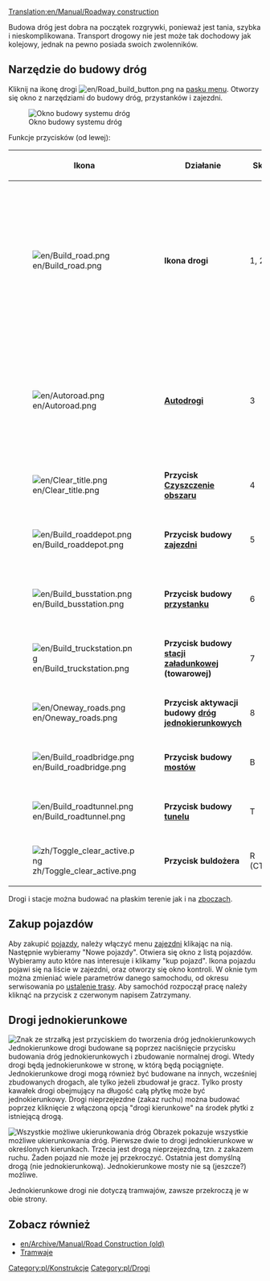 [[Translation:en/Manual/Roadway construction]]
{{pl/Spis treści}}



Budowa dróg jest dobra na początek rozgrywki, ponieważ jest tania, szybka i nieskomplikowana. Transport drogowy nie jest może tak dochodowy jak kolejowy, jednak na pewno posiada swoich zwolenników. 
  

==Narzędzie do budowy dróg==
Kliknij na ikonę drogi [[File:en/Road build button.png]] na [[pl/Manual/Interfejs gry#Pasek Menu|pasku menu]]. Otworzy się okno z narzędziami do budowy dróg, przystanków i zajezdni. 

[[File:en/Road constructionnew.png|none|frame|Okno budowy systemu dróg]]

Funkcje przycisków (od lewej):
{| {{en/Wikitable}}
|- style="background:#efefef"
!width='46'|Ikona
!width='150'|Działanie
!Skrót
!Komentarz
|-
|[[File:en/Build road.png]]
|'''Ikona drogi'''||1, 2||Po zaznaczeniu pozwala zbudować drogę we wskazanym miejscu. Jest możliwość budowy przy użyciu opcji "kliknij i przeciągnij". Można również zbudować pół drogi na jednym kafelku. 
|-
|[[File:en/Autoroad.png]]||'''[[pl/Autodrogi|Autodrogi]]'''||3|| Bardzo pomocna funkcja, umożliwiająca budowę drogi w każdym kierunku. W połączeniu z przyciskiem Ctrl umożliwia kasowanie istniejących dróg.
|-
|[[File:en/Clear title.png]]||'''Przycisk [[pl/Manual/Kształtowanie terenu|Czyszczenie obszaru]]'''||4||Czyszczenie obszaru płytek.
|-
|[[File:en/Build roaddepot.png]]||'''Przycisk budowy  [[pl/Zajezdnia|zajezdni]] '''||5||Otworzy się okno w celu wyboru orientacji zajezdni.
|-
|[[File:en/Build busstation.png]]||'''Przycisk budowy  [[pl/Przystanek|przystanku]]'''||6||Otworzy się okno w celu wyboru orientacji przystanku
|-
|[[File:en/Build truckstation.png]]||'''Przycisk budowy [[pl/Stacja załadunkowa|stacji załadunkowej]] (towarowej)'''||7||Otworzy się okno w celu wyboru orientacji bazy.
|-
|[[File:en/Oneway roads.png]]||'''Przycisk aktywacji budowy [[pl/Manual/Drogi|dróg jednokierunkowych]]'''||8||Pozwala budować drogi jednokierunkowe.
|-
|[[File:en/Build roadbridge.png]]||'''Przycisk budowy [[pl/Mosty|mostów]]'''||B||Umożliwia budowę mostów drogowych.
|-
|[[File:en/Build roadtunnel.png]]||'''Przycisk budowy  [[pl/Tunele|tunelu]]'''||T||Umożliwia budowę tuneli drogowych.
|-
|[[File:zh/Toggle clear active.png]]||'''Przycisk buldożera'''||R (CTRL)||Służy do czyszczenia obszaru.
|}

Drogi i stacje można budować na płaskim terenie jak i na [[pl/Archive/Manual/Settings/Budowa na skarpach|zboczach]].

==Zakup pojazdów==
Aby zakupić [[pl/Manual/Pojazdy drogowe|pojazdy]], należy włączyć menu [[pl/Zajezdnia|zajezdni]] klikając na nią. Następnie wybieramy "Nowe pojazdy". Otwiera się okno z listą pojazdów. Wybieramy auto które nas interesuje i klikamy "kup pojazd". Ikona pojazdu pojawi się na liście w zajezdni, oraz otworzy się okno kontroli. W oknie tym można zmieniać wiele parametrów danego samochodu, od okresu serwisowania po [[pl/Manual/Polecenia|ustalenie trasy]]. Aby samochód rozpoczął pracę należy kliknąć na przycisk z czerwonym napisem Zatrzymany.

==Drogi jednokierunkowe==
[[File:en/Oneway.png|right|frame|Znak ze strzałką jest przyciskiem do tworzenia dróg jednokierunkowych]]
Jednokierunkowe drogi budowane są poprzez naciśnięcie przycisku budowania dróg jednokierunkowych i zbudowanie normalnej drogi. Wtedy drogi będą jednokierunkowe w stronę, w którą będą pociągnięte. Jednokierunkowe drogi mogą również być budowane na innych, wcześniej zbudowanych drogach, ale tylko jeżeli zbudował je gracz. Tylko prosty kawałek drogi obejmujący na długość całą płytkę może być jednokierunkowy. Drogi nieprzejezdne (zakaz ruchu) można budować poprzez kliknięcie z włączoną opcją "drogi kierunkowe" na środek płytki z istniejącą drogą.

[[File:en/Oneways.png|left|frame|Wszystkie możliwe ukierunkowania dróg]]
Obrazek pokazuje wszystkie możliwe ukierunkowania dróg. Pierwsze dwie to drogi jednokierunkowe w określonych kierunkach. Trzecia jest drogą nieprzejezdną, tzn. z zakazem ruchu. Żaden pojazd nie może jej przekroczyć. Ostatnia jest domyślną drogą (nie jednokierunkową). Jednokierunkowe mosty nie są (jeszcze?) możliwe.

Jednokierunkowe drogi nie dotyczą tramwajów, zawsze przekroczą je w obie strony.


==Zobacz również==
*[[en/Archive/Manual/Road Construction (old)]]
*[[pl/Manual/Linie tramwajowe|Tramwaje]]

[[Category:pl/Konstrukcje]]
[[Category:pl/Drogi]]